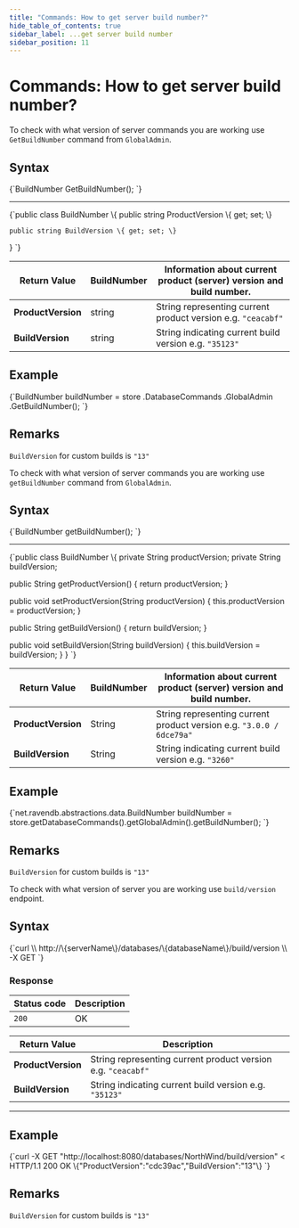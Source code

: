 ```yaml
---
title: "Commands: How to get server build number?"
hide_table_of_contents: true
sidebar_label: ...get server build number
sidebar_position: 11
---
```





# Commands: How to get server build number?
<LanguageSwitcher supportedLanguages={supportedLanguages} />
<LanguageContent language="csharp">


To check with what version of server commands you are working use `GetBuildNumber` command from `GlobalAdmin`.

## Syntax

<TabItem value="build_number_1" label="build_number_1">
<CodeBlock language="csharp">
{`BuildNumber GetBuildNumber();
`}
</CodeBlock>
</TabItem>

---

<TabItem value="buildnumber" label="buildnumber">
<CodeBlock language="csharp">
{`public class BuildNumber
\{
	public string ProductVersion \{ get; set; \}

	public string BuildVersion \{ get; set; \}
\}
`}
</CodeBlock>
</TabItem>

| Return Value | BuildNumber | Information about current product (server) version and build number. |
| ------------- | ------------- | ----- |
| **ProductVersion** | string | String representing current product version e.g. `"ceacabf"` |
| **BuildVersion** | string | String indicating current build version e.g. `"35123"` |

## Example

<TabItem value="build_number_2" label="build_number_2">
<CodeBlock language="csharp">
{`BuildNumber buildNumber = store
	.DatabaseCommands
	.GlobalAdmin
	.GetBuildNumber();
`}
</CodeBlock>
</TabItem>

## Remarks

`BuildVersion` for custom builds is `"13"`

</LanguageContent>
<LanguageContent language="java">


To check with what version of server commands you are working use `getBuildNumber` command from `GlobalAdmin`.

## Syntax

<TabItem value="build_number_1" label="build_number_1">
<CodeBlock language="java">
{`BuildNumber getBuildNumber();
`}
</CodeBlock>
</TabItem>

---

<TabItem value="buildnumber" label="buildnumber">
<CodeBlock language="java">
{`public class BuildNumber \{
  private String productVersion;
  private String buildVersion;

  public String getProductVersion() \{
    return productVersion;
  \}

  public void setProductVersion(String productVersion) \{
    this.productVersion = productVersion;
  \}

  public String getBuildVersion() \{
    return buildVersion;
  \}

  public void setBuildVersion(String buildVersion) \{
    this.buildVersion = buildVersion;
  \}
\}
`}
</CodeBlock>
</TabItem>

| Return Value | BuildNumber | Information about current product (server) version and build number. |
| ------------- | ------------- | ----- |
| **ProductVersion** | String | String representing current product version e.g. `"3.0.0 / 6dce79a"` |
| **BuildVersion** | String | String indicating current build version e.g. `"3260"` |

## Example

<TabItem value="build_number_2" label="build_number_2">
<CodeBlock language="java">
{`net.ravendb.abstractions.data.BuildNumber buildNumber =
   store.getDatabaseCommands().getGlobalAdmin().getBuildNumber();
`}
</CodeBlock>
</TabItem>

## Remarks

`BuildVersion` for custom builds is `"13"`

</LanguageContent>
<LanguageContent language="http">


To check with what version of server you are working use `build/version` endpoint.

## Syntax

<TabItem value="json" label="json">
<CodeBlock language="json">
{`curl \\
	http://\{serverName\}/databases/\{databaseName\}/build/version \\
	-X GET 
`}
</CodeBlock>
</TabItem>

### Response

| Status code | Description |
| ----------- | - |
| `200` | OK |

| Return Value | Description |
| ------------- | ------------- |
| **ProductVersion** | String representing current product version e.g. `"ceacabf"` |
| **BuildVersion** |  String indicating current build version e.g. `"35123"` |

---

## Example

<TabItem value="json" label="json">
<CodeBlock language="json">
{`curl -X GET "http://localhost:8080/databases/NorthWind/build/version" 
< HTTP/1.1 200 OK
\{"ProductVersion":"cdc39ac","BuildVersion":"13"\}
`}
</CodeBlock>
</TabItem>


## Remarks

`BuildVersion` for custom builds is `"13"`

</LanguageContent>

<!---

-->